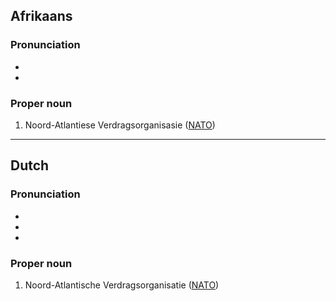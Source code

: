 {{also|navo}}
==Afrikaans==
{{wikipedia|Noord-Atlantiese Verdragsorganisasie|lang=af}}

===Pronunciation===
* {{IPA|/ˈnɑː.foə̯/|lang=af}}
* {{hyphenation|NA|VO|lang=af}}

===Proper noun===
{{head|af|proper noun}}

# Noord-Atlantiese Verdragsorganisasie ([[NATO]])

----

==Dutch==
{{wikipedia|Noord-Atlantische Verdragsorganisatie|lang=nl}}

===Pronunciation===
* {{IPA|/ˈnaː.voː/|lang=nl}}
* {{audio|Nl-NAVO.ogg|Audio|lang=nl}}
* {{hyphenation|NA|VO|lang=nl}}

===Proper noun===
{{head|nl|proper noun}}

# Noord-Atlantische Verdragsorganisatie ([[NATO]])